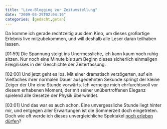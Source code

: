 ```yaml
---
title: "Live-Blogging zur Zeitumstellung"
date: "2009-03-29T02:04:16"
categories: [gedacht,getan]
---
```


Da komme ich gerade rechtzeitig aus dem Kino, um dieses großartige Erlebnis live mitzubekommen, und will deshalb alle Leser daran teilhaben lassen.

[01:59] Die Spannung steigt ins Unermessliche, ich kann kaum noch ruhig sitzen. Nur noch eine Minute bis zum Beginn dieses sicherlich einmaligen Ereignisses in der Geschichte der Zeiterfassung.

[02:00] Und jetzt geht es los. Mit einer dramatisch verzögerten, auf ein Vielfaches ihrer normalen Dauer ausgedehnten Sekunde springt der kleine Zeiger der Uhr eine Stunde vorwärts. Ich verneige mich ehrfurchtsvoll vor diesem erhabenen Moment, der mit seiner unübertroffenen Eleganz spielend alle Gesetze der Physik überwindet.

[03:01] Und das war es auch schon. Eine unvergessliche Stunde liegt hinter mir, und entgegen aller Erwartungen ist die Sommerzeit doch eingetreten. Doch wie oft werde ich dieses unvergleichliche Spektakel [noch erleben dürfen](http://www.tagesschau.de/inland/zeitumstellung16.html)?
